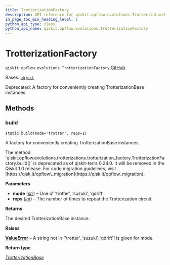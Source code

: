 ```yaml
---
title: TrotterizationFactory
description: API reference for qiskit.opflow.evolutions.TrotterizationFactory
in_page_toc_min_heading_level: 1
python_api_type: class
python_api_name: qiskit.opflow.evolutions.TrotterizationFactory
---
```


# TrotterizationFactory

<span id="qiskit.opflow.evolutions.TrotterizationFactory" />

`qiskit.opflow.evolutions.TrotterizationFactory` [GitHub](https://github.com/qiskit/qiskit/tree/stable/0.46/qiskit/opflow/evolutions/trotterizations/trotterization_factory.py "view source code")

Bases: [`object`](https://docs.python.org/3/library/functions.html#object "(in Python v3.12)")

Deprecated: A factory for conveniently creating TrotterizationBase instances.

## Methods

### build

<span id="qiskit.opflow.evolutions.TrotterizationFactory.build" />

`static build(mode='trotter', reps=1)`

A factory for conveniently creating TrotterizationBase instances.

<Admonition title="Deprecated since version 0.24.0" type="danger">
  The method `qiskit.opflow.evolutions.trotterizations.trotterization_factory.TrotterizationFactory.build()` is deprecated as of qiskit-terra 0.24.0. It will be removed in the Qiskit 1.0 release. For code migration guidelines, visit [https://qisk.it/opflow\_migration](https://qisk.it/opflow_migration).
</Admonition>

**Parameters**

*   **mode** ([*str*](https://docs.python.org/3/library/stdtypes.html#str "(in Python v3.12)")) – One of ‘trotter’, ‘suzuki’, ‘qdrift’
*   **reps** ([*int*](https://docs.python.org/3/library/functions.html#int "(in Python v3.12)")) – The number of times to repeat the Trotterization circuit.

**Returns**

The desired TrotterizationBase instance.

**Raises**

[**ValueError**](https://docs.python.org/3/library/exceptions.html#ValueError "(in Python v3.12)") – A string not in \[‘trotter’, ‘suzuki’, ‘qdrift’] is given for mode.

**Return type**

[*TrotterizationBase*](qiskit.opflow.evolutions.TrotterizationBase "qiskit.opflow.evolutions.trotterizations.trotterization_base.TrotterizationBase")

